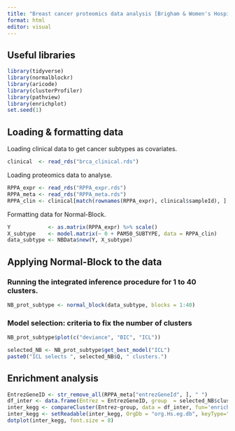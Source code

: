 ```yaml
---
title: "Breast cancer proteomics data analysis [Brigham & Women's Hospital & Harvard Medical School (2012)]"
format: html
editor: visual
---
```


## Useful libraries

```r
library(tidyverse)
library(normalblockr)
library(aricode)
library(clusterProfiler)
library(pathview)
library(enrichplot)
set.seed(1)
```

## Loading & formatting data

Loading clinical data to get cancer subtypes as covariates.

```r
clinical  <- read_rds("brca_clinical.rds")
```

Loading proteomics data to analyse.

```r
RPPA_expr <- read_rds("RPPA_expr.rds")
RPPA_meta <- read_rds("RPPA_meta.rds")
RPPA_clin <- clinical[match(rownames(RPPA_expr), clinical$sampleId), ]
```

Formatting data for Normal-Block.

```r
Y            <- as.matrix(RPPA_expr) %>% scale()
X_subtype    <- model.matrix(~ 0 + PAM50_SUBTYPE, data = RPPA_clin)
data_subtype <- NBData$new(Y, X_subtype)
```

## Applying Normal-Block to the data

### Running the integrated inference procedure for 1 to 40 clusters.

```r
NB_prot_subtype <- normal_block(data_subtype, blocks = 1:40)
```

### Model selection: criteria to fix the number of clusters

```r
NB_prot_subtype$plot(c("deviance", "BIC", "ICL"))
```

```r
selected_NB <- NB_prot_subtype$get_best_model("ICL")
paste0("ICL selects ", selected_NB$Q, " clusters.")
```

## Enrichment analysis

```r
EntrezGeneID <- str_remove_all(RPPA_meta["entrezGeneId", ], " ")
df_inter <- data.frame(Entrez = EntrezGeneID, group  = selected_NB$clustering)
inter_kegg <- compareCluster(Entrez~group, data = df_inter, fun='enrichKEGG', pvalueCutoff = 0.001)
inter_kegg <- setReadable(inter_kegg, OrgDb = "org.Hs.eg.db", keyType="ENTREZID")
dotplot(inter_kegg, font.size = 8)
```
